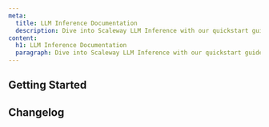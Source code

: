 ```yaml
---
meta:
  title: LLM Inference Documentation
  description: Dive into Scaleway LLM Inference with our quickstart guides, how-tos, tutorials and more.
content:
  h1: LLM Inference Documentation
  paragraph: Dive into Scaleway LLM Inference with our quickstart guides, how-tos, tutorials and more.
---
```


<ProductHeader
   productName="LLM Inference"
   productLogo="inference"
   description="Dive into seamless language processing with our easy-to-use LLM endpoints. Perfect for everything from data analysis to creative tasks, all with clear pricing."
   url="/ai-data/llm-inference/quickstart"
   label="LLM Inference Quickstart"
/>

## Getting Started

<Grid>
    <SummaryCard
        title="Quickstart"
        icon="rocket"
        description="Learn how to create, connect to, and delete an LLM endpoint in a few steps."
        label="View Quickstart"
        url="/ai-data/llm-inference/quickstart/"
    />
    <SummaryCard
        title="Concepts"
        icon="information-circle-outline"
        description="Core concepts that give you a better understanding of Scaleway LLM Inference."
        label="View Concepts"
        url="/ai-data/llm-inference/concepts/"
    />
    <SummaryCard
        title="How-tos"
        icon="help-circle-outline"
        description="Check our guides about creating and managing LLM endpoints."
        label="View How-tos"
        url="/ai-data/llm-inference/how-to/"
    />
    <SummaryCard
        title="Additional content"
        icon="book-open-outline"
        description="Guides to help you choose an LLM endpoint, understand pricing and advanced configuration."
        label="View additional content"
        url="/ai-data/llm-inference/reference-content/"
    />
</Grid>

<ClickableBanner
    productLogo="cli"
    title="LLM Inference API"
    description="Learn how to create and manage your Scaleway LLM endpoints through the API."
    url="https://www.scaleway.com/en/developers/api/llm-inference/"
    label="Go to LLM Inference API"
/>

## Changelog

<ChangelogList
    productName="llm-inference"
    numberOfChanges={3}
/>
